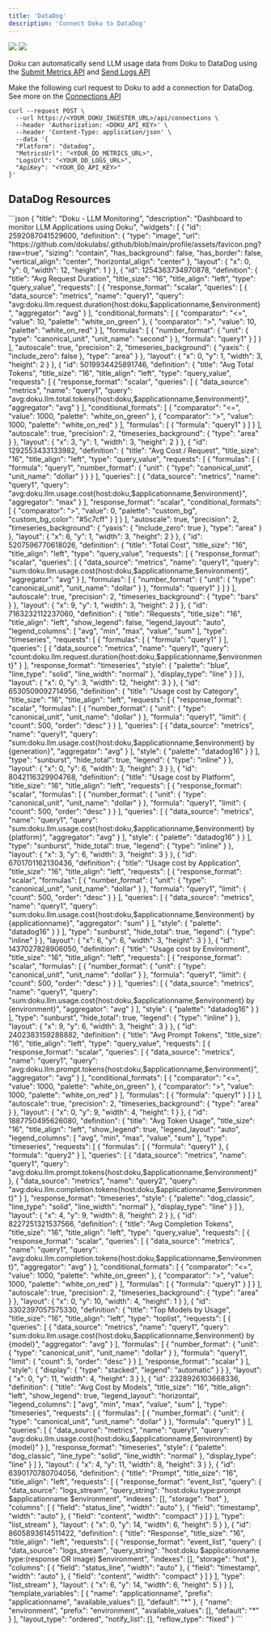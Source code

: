 ```yaml
---
title: 'DataDog'
description: 'Connect Doku to DataDog'
---
```


<Frame>
  <img src="https://github.com/dokulabs/doku/blob/main/docs/images/datadog-dashboard-1.jpg?raw=true"  />
  <img src="https://github.com/dokulabs/doku/blob/main/docs/images/datadog-dashboard-2.jpg?raw=true" />
</Frame>

Doku can automatically send LLM usage data from Doku to DataDog using the [Submit Metrics API](https://docs.datadoghq.com/api/latest/metrics/#submit-metrics) and [Send Logs API](https://docs.datadoghq.com/api/latest/logs/#send-logs)

Make the following curl request to Doku to add a connection for DataDog. See more on the [Connections API](/latest/api-reference/endpoint/connections/create)

```shell 
curl --request POST \
  --url https://<YOUR_DOKU_INGESTER_URL>/api/connections \
  --header 'Authorization: <DOKU_API_KEY>' \
  --header 'Content-Type: application/json' \
  --data '{
  "Platform": "datadog",
  "MetricsUrl": "<YOUR_DD_METRICS_URL>",
  "LogsUrl": "<YOUR_DD_LOGS_URL>",
  "ApiKey": "<YOUR_DD_API_KEY>"
}'
```

## DataDog Resources

<Accordion title="Dashboard">
    ```json
    {
    "title": "Doku - LLM Monitoring",
    "description": "Dashboard to monitor LLM Applications using Doku",
    "widgets": [
      {
        "id": 2592087041529600,
        "definition": {
          "type": "image",
          "url": "https://github.com/dokulabs/.github/blob/main/profile/assets/favicon.png?raw=true",
          "sizing": "contain",
          "has_background": false,
          "has_border": false,
          "vertical_align": "center",
          "horizontal_align": "center"
        },
        "layout": {
          "x": 0,
          "y": 0,
          "width": 12,
          "height": 1
        }
      },
      {
        "id": 1254363734970878,
        "definition": {
          "title": "Avg Request Duration",
          "title_size": "16",
          "title_align": "left",
          "type": "query_value",
          "requests": [
            {
              "response_format": "scalar",
              "queries": [
                {
                  "data_source": "metrics",
                  "name": "query1",
                  "query": "avg:doku.llm.request.duration{host:doku,$applicationname,$environment}",
                  "aggregator": "avg"
                }
              ],
              "conditional_formats": [
                {
                  "comparator": "<=",
                  "value": 10,
                  "palette": "white_on_green"
                },
                {
                  "comparator": ">",
                  "value": 10,
                  "palette": "white_on_red"
                }
              ],
              "formulas": [
                {
                  "number_format": {
                    "unit": {
                      "type": "canonical_unit",
                      "unit_name": "second"
                    }
                  },
                  "formula": "query1"
                }
              ]
            }
          ],
          "autoscale": true,
          "precision": 2,
          "timeseries_background": {
            "yaxis": {
              "include_zero": false
            },
            "type": "area"
          }
        },
        "layout": {
          "x": 0,
          "y": 1,
          "width": 3,
          "height": 2
        }
      },
      {
        "id": 5019934425891746,
        "definition": {
          "title": "Avg Total Tokens",
          "title_size": "16",
          "title_align": "left",
          "type": "query_value",
          "requests": [
            {
              "response_format": "scalar",
              "queries": [
                {
                  "data_source": "metrics",
                  "name": "query1",
                  "query": "avg:doku.llm.total.tokens{host:doku,$applicationname,$environment}",
                  "aggregator": "avg"
                }
              ],
              "conditional_formats": [
                {
                  "comparator": "<=",
                  "value": 1000,
                  "palette": "white_on_green"
                },
                {
                  "comparator": ">",
                  "value": 1000,
                  "palette": "white_on_red"
                }
              ],
              "formulas": [
                {
                  "formula": "query1"
                }
              ]
            }
          ],
          "autoscale": true,
          "precision": 2,
          "timeseries_background": {
            "type": "area"
          }
        },
        "layout": {
          "x": 3,
          "y": 1,
          "width": 3,
          "height": 2
        }
      },
      {
        "id": 1292553433133982,
        "definition": {
          "title": "Avg Cost / Request",
          "title_size": "16",
          "title_align": "left",
          "type": "query_value",
          "requests": [
            {
              "formulas": [
                {
                  "formula": "query1",
                  "number_format": {
                    "unit": {
                      "type": "canonical_unit",
                      "unit_name": "dollar"
                    }
                  }
                }
              ],
              "queries": [
                {
                  "data_source": "metrics",
                  "name": "query1",
                  "query": "avg:doku.llm.usage.cost{host:doku,$applicationname,$environment}",
                  "aggregator": "max"
                }
              ],
              "response_format": "scalar",
              "conditional_formats": [
                {
                  "comparator": ">",
                  "value": 0,
                  "palette": "custom_bg",
                  "custom_bg_color": "#5c7cff"
                }
              ]
            }
          ],
          "autoscale": true,
          "precision": 2,
          "timeseries_background": {
            "yaxis": {
              "include_zero": true
            },
            "type": "area"
          }
        },
        "layout": {
          "x": 6,
          "y": 1,
          "width": 3,
          "height": 2
        }
      },
      {
        "id": 5207596770618026,
        "definition": {
          "title": "Total Cost",
          "title_size": "16",
          "title_align": "left",
          "type": "query_value",
          "requests": [
            {
              "response_format": "scalar",
              "queries": [
                {
                  "data_source": "metrics",
                  "name": "query1",
                  "query": "sum:doku.llm.usage.cost{host:doku,$applicationname,$environment}",
                  "aggregator": "avg"
                }
              ],
              "formulas": [
                {
                  "number_format": {
                    "unit": {
                      "type": "canonical_unit",
                      "unit_name": "dollar"
                    }
                  },
                  "formula": "query1"
                }
              ]
            }
          ],
          "autoscale": true,
          "precision": 2,
          "timeseries_background": {
            "type": "bars"
          }
        },
        "layout": {
          "x": 9,
          "y": 1,
          "width": 3,
          "height": 2
        }
      },
      {
        "id": 7163232112237060,
        "definition": {
          "title": "Requests",
          "title_size": "16",
          "title_align": "left",
          "show_legend": false,
          "legend_layout": "auto",
          "legend_columns": [
            "avg",
            "min",
            "max",
            "value",
            "sum"
          ],
          "type": "timeseries",
          "requests": [
            {
              "formulas": [
                {
                  "formula": "query1"
                }
              ],
              "queries": [
                {
                  "data_source": "metrics",
                  "name": "query1",
                  "query": "count:doku.llm.request.duration{host:doku,$applicationname,$environment}"
                }
              ],
              "response_format": "timeseries",
              "style": {
                "palette": "blue",
                "line_type": "solid",
                "line_width": "normal"
              },
              "display_type": "line"
            }
          ]
        },
        "layout": {
          "x": 0,
          "y": 3,
          "width": 12,
          "height": 3
        }
      },
      {
        "id": 6530509092714956,
        "definition": {
          "title": "Usage cost by Category",
          "title_size": "16",
          "title_align": "left",
          "requests": [
            {
              "response_format": "scalar",
              "formulas": [
                {
                  "number_format": {
                    "unit": {
                      "type": "canonical_unit",
                      "unit_name": "dollar"
                    }
                  },
                  "formula": "query1",
                  "limit": {
                    "count": 500,
                    "order": "desc"
                  }
                }
              ],
              "queries": [
                {
                  "data_source": "metrics",
                  "name": "query1",
                  "query": "sum:doku.llm.usage.cost{host:doku,$applicationname,$environment} by {generation}",
                  "aggregator": "avg"
                }
              ],
              "style": {
                "palette": "datadog16"
              }
            }
          ],
          "type": "sunburst",
          "hide_total": true,
          "legend": {
            "type": "inline"
          }
        },
        "layout": {
          "x": 0,
          "y": 6,
          "width": 3,
          "height": 3
        }
      },
      {
        "id": 8042116329904768,
        "definition": {
          "title": "Usage cost by Platform",
          "title_size": "16",
          "title_align": "left",
          "requests": [
            {
              "response_format": "scalar",
              "formulas": [
                {
                  "number_format": {
                    "unit": {
                      "type": "canonical_unit",
                      "unit_name": "dollar"
                    }
                  },
                  "formula": "query1",
                  "limit": {
                    "count": 500,
                    "order": "desc"
                  }
                }
              ],
              "queries": [
                {
                  "data_source": "metrics",
                  "name": "query1",
                  "query": "sum:doku.llm.usage.cost{host:doku,$applicationname,$environment} by {platform}",
                  "aggregator": "avg"
                }
              ],
              "style": {
                "palette": "datadog16"
              }
            }
          ],
          "type": "sunburst",
          "hide_total": true,
          "legend": {
            "type": "inline"
          }
        },
        "layout": {
          "x": 3,
          "y": 6,
          "width": 3,
          "height": 3
        }
      },
      {
        "id": 6701701162130436,
        "definition": {
          "title": "Usage cost by Application",
          "title_size": "16",
          "title_align": "left",
          "requests": [
            {
              "response_format": "scalar",
              "formulas": [
                {
                  "number_format": {
                    "unit": {
                      "type": "canonical_unit",
                      "unit_name": "dollar"
                    }
                  },
                  "formula": "query1",
                  "limit": {
                    "count": 500,
                    "order": "desc"
                  }
                }
              ],
              "queries": [
                {
                  "data_source": "metrics",
                  "name": "query1",
                  "query": "sum:doku.llm.usage.cost{host:doku,$applicationname,$environment} by {applicationname}",
                  "aggregator": "sum"
                }
              ],
              "style": {
                "palette": "datadog16"
              }
            }
          ],
          "type": "sunburst",
          "hide_total": true,
          "legend": {
            "type": "inline"
          }
        },
        "layout": {
          "x": 6,
          "y": 6,
          "width": 3,
          "height": 3
        }
      },
      {
        "id": 1437027828906050,
        "definition": {
          "title": "Usage cost by Environment",
          "title_size": "16",
          "title_align": "left",
          "requests": [
            {
              "response_format": "scalar",
              "formulas": [
                {
                  "number_format": {
                    "unit": {
                      "type": "canonical_unit",
                      "unit_name": "dollar"
                    }
                  },
                  "formula": "query1",
                  "limit": {
                    "count": 500,
                    "order": "desc"
                  }
                }
              ],
              "queries": [
                {
                  "data_source": "metrics",
                  "name": "query1",
                  "query": "sum:doku.llm.usage.cost{host:doku,$applicationname,$environment} by {environment}",
                  "aggregator": "avg"
                }
              ],
              "style": {
                "palette": "datadog16"
              }
            }
          ],
          "type": "sunburst",
          "hide_total": true,
          "legend": {
            "type": "inline"
          }
        },
        "layout": {
          "x": 9,
          "y": 6,
          "width": 3,
          "height": 3
        }
      },
      {
        "id": 2402383159288882,
        "definition": {
          "title": "Avg Prompt Tokens",
          "title_size": "16",
          "title_align": "left",
          "type": "query_value",
          "requests": [
            {
              "response_format": "scalar",
              "queries": [
                {
                  "data_source": "metrics",
                  "name": "query1",
                  "query": "avg:doku.llm.prompt.tokens{host:doku,$applicationname,$environment}",
                  "aggregator": "avg"
                }
              ],
              "conditional_formats": [
                {
                  "comparator": "<=",
                  "value": 1000,
                  "palette": "white_on_green"
                },
                {
                  "comparator": ">",
                  "value": 1000,
                  "palette": "white_on_red"
                }
              ],
              "formulas": [
                {
                  "formula": "query1"
                }
              ]
            }
          ],
          "autoscale": true,
          "precision": 2,
          "timeseries_background": {
            "type": "area"
          }
        },
        "layout": {
          "x": 0,
          "y": 9,
          "width": 4,
          "height": 1
        }
      },
      {
        "id": 1887750495626080,
        "definition": {
          "title": "Avg Token Usage",
          "title_size": "16",
          "title_align": "left",
          "show_legend": true,
          "legend_layout": "auto",
          "legend_columns": [
            "avg",
            "min",
            "max",
            "value",
            "sum"
          ],
          "type": "timeseries",
          "requests": [
            {
              "formulas": [
                {
                  "formula": "query1"
                },
                {
                  "formula": "query2"
                }
              ],
              "queries": [
                {
                  "data_source": "metrics",
                  "name": "query1",
                  "query": "avg:doku.llm.prompt.tokens{host:doku,$applicationname,$environment}"
                },
                {
                  "data_source": "metrics",
                  "name": "query2",
                  "query": "avg:doku.llm.completion.tokens{host:doku,$applicationname,$environment}"
                }
              ],
              "response_format": "timeseries",
              "style": {
                "palette": "dog_classic",
                "line_type": "solid",
                "line_width": "normal"
              },
              "display_type": "line"
            }
          ]
        },
        "layout": {
          "x": 4,
          "y": 9,
          "width": 8,
          "height": 2
        }
      },
      {
        "id": 8227251321537566,
        "definition": {
          "title": "Avg Completion Tokens",
          "title_size": "16",
          "title_align": "left",
          "type": "query_value",
          "requests": [
            {
              "response_format": "scalar",
              "queries": [
                {
                  "data_source": "metrics",
                  "name": "query1",
                  "query": "avg:doku.llm.completion.tokens{host:doku,$applicationname,$environment}",
                  "aggregator": "avg"
                }
              ],
              "conditional_formats": [
                {
                  "comparator": "<=",
                  "value": 1000,
                  "palette": "white_on_green"
                },
                {
                  "comparator": ">",
                  "value": 1000,
                  "palette": "white_on_red"
                }
              ],
              "formulas": [
                {
                  "formula": "query1"
                }
              ]
            }
          ],
          "autoscale": true,
          "precision": 2,
          "timeseries_background": {
            "type": "area"
          }
        },
        "layout": {
          "x": 0,
          "y": 10,
          "width": 4,
          "height": 1
        }
      },
      {
        "id": 3302397057575330,
        "definition": {
          "title": "Top Models by Usage",
          "title_size": "16",
          "title_align": "left",
          "type": "toplist",
          "requests": [
            {
              "queries": [
                {
                  "data_source": "metrics",
                  "name": "query1",
                  "query": "sum:doku.llm.usage.cost{host:doku,$applicationname,$environment} by {model}",
                  "aggregator": "avg"
                }
              ],
              "formulas": [
                {
                  "number_format": {
                    "unit": {
                      "type": "canonical_unit",
                      "unit_name": "dollar"
                    }
                  },
                  "formula": "query1",
                  "limit": {
                    "count": 5,
                    "order": "desc"
                  }
                }
              ],
              "response_format": "scalar"
            }
          ],
          "style": {
            "display": {
              "type": "stacked",
              "legend": "automatic"
            }
          }
        },
        "layout": {
          "x": 0,
          "y": 11,
          "width": 4,
          "height": 3
        }
      },
      {
        "id": 2328926103668336,
        "definition": {
          "title": "Avg Cost by Models",
          "title_size": "16",
          "title_align": "left",
          "show_legend": true,
          "legend_layout": "horizontal",
          "legend_columns": [
            "avg",
            "min",
            "max",
            "value",
            "sum"
          ],
          "type": "timeseries",
          "requests": [
            {
              "formulas": [
                {
                  "number_format": {
                    "unit": {
                      "type": "canonical_unit",
                      "unit_name": "dollar"
                    }
                  },
                  "formula": "query1"
                }
              ],
              "queries": [
                {
                  "data_source": "metrics",
                  "name": "query1",
                  "query": "avg:doku.llm.usage.cost{host:doku,$applicationname,$environment} by {model}"
                }
              ],
              "response_format": "timeseries",
              "style": {
                "palette": "dog_classic",
                "line_type": "solid",
                "line_width": "normal"
              },
              "display_type": "line"
            }
          ]
        },
        "layout": {
          "x": 4,
          "y": 11,
          "width": 8,
          "height": 3
        }
      },
      {
        "id": 6390170780704056,
        "definition": {
          "title": "Prompt",
          "title_size": "16",
          "title_align": "left",
          "requests": [
            {
              "response_format": "event_list",
              "query": {
                "data_source": "logs_stream",
                "query_string": "host:doku type:prompt $applicationname $environment",
                "indexes": [],
                "storage": "hot"
              },
              "columns": [
                {
                  "field": "status_line",
                  "width": "auto"
                },
                {
                  "field": "timestamp",
                  "width": "auto"
                },
                {
                  "field": "content",
                  "width": "compact"
                }
              ]
            }
          ],
          "type": "list_stream"
        },
        "layout": {
          "x": 0,
          "y": 14,
          "width": 6,
          "height": 5
        }
      },
      {
        "id": 8605893614511422,
        "definition": {
          "title": "Response",
          "title_size": "16",
          "title_align": "left",
          "requests": [
            {
              "response_format": "event_list",
              "query": {
                "data_source": "logs_stream",
                "query_string": "host:doku $applicationname type:(response OR image) $environment",
                "indexes": [],
                "storage": "hot"
              },
              "columns": [
                {
                  "field": "status_line",
                  "width": "auto"
                },
                {
                  "field": "timestamp",
                  "width": "auto"
                },
                {
                  "field": "content",
                  "width": "compact"
                }
              ]
            }
          ],
          "type": "list_stream"
        },
        "layout": {
          "x": 6,
          "y": 14,
          "width": 6,
          "height": 5
        }
      }
    ],
    "template_variables": [
      {
        "name": "applicationname",
        "prefix": "applicationname",
        "available_values": [],
        "default": "*"
      },
      {
        "name": "environment",
        "prefix": "environment",
        "available_values": [],
        "default": "*"
      }
    ],
    "layout_type": "ordered",
    "notify_list": [],
    "reflow_type": "fixed"
  }
    ```
</Accordion>

